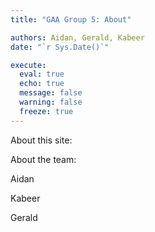 ```yaml
---
title: "GAA Group 5: About"

authors: Aidan, Gerald, Kabeer
date: "`r Sys.Date()`"

execute: 
  eval: true
  echo: true
  message: false
  warning: false
  freeze: true
---
```


About this site:

About the team:

Aidan

Kabeer

Gerald
